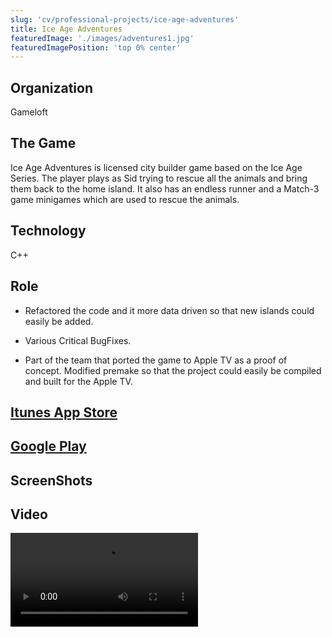 ```yaml
---
slug: 'cv/professional-projects/ice-age-adventures'
title: Ice Age Adventures
featuredImage: './images/adventures1.jpg'
featuredImagePosition: 'top 0% center'
---
```



## Organization

Gameloft

## The Game

Ice Age Adventures is licensed city builder game based on the Ice Age Series. The player plays as Sid trying to rescue all the animals and bring them back to the home island. It also has an endless runner and a Match-3 game minigames which are used to rescue the animals.

## Technology

C++

## Role

-   Refactored the code and it more data driven so that new islands could easily be added.

-   Various Critical BugFixes.

-   Part of the team that ported the game to Apple TV as a proof of concept. Modified premake so that the project could easily be compiled and built for the Apple TV.

## [Itunes App Store](https://itunes.apple.com/app/id632437966)

## [Google Play](https://play.google.com/store/apps/details?id=com.gameloft.android.ANMP.GloftIVHM)

## ScreenShots

<ImageGallery relativeDirectory={props.path} />

## Video

<Video src="https://www.youtube.com/embed/9R7CWVYFrtc" title="Ice Age Adventure Video" />
